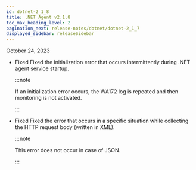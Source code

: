 ```yaml
---
id: dotnet-2_1_8
title: .NET Agent v2.1.8
toc_max_heading_level: 2
pagination_next: release-notes/dotnet/dotnet-2_1_7
displayed_sidebar: releaseSidebar
---
```


October 24, 2023

- <Status>Fixed</Status> Fixed the initialization error that occurs intermittently during .NET agent service startup.

  :::note

  If an initialization error occurs, the WA172 log is repeated and then monitoring is not activated.

  :::

- <Status>Fixed</Status> Fixed the error that occurs in a specific situation while collecting the HTTP request body (written in XML).

  :::note

  This error does not occur in case of JSON.

  :::
